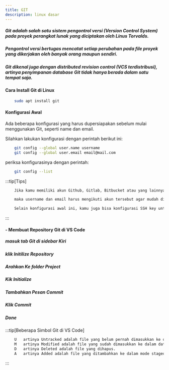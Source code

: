 ```yaml
---
title: GIT
description: linux dasar
---
```


##### Git adalah salah satu sistem pengontrol versi (Version Control System) pada proyek perangkat lunak yang diciptakan oleh Linus Torvalds.

##### Pengontrol versi bertugas mencatat setiap perubahan pada file proyek yang dikerjakan oleh banyak orang maupun sendiri.

##### Git dikenal juga dengan distributed revision control (VCS terdistribusi), artinya penyimpanan database Git tidak hanya berada dalam satu tempat saja.

#### Cara Install Git di Linux
```sh
    sudo apt install git
```
#### Konfigurasi Awal

Ada beberapa konfigurasi yang harus dupersiapakan sebelum mulai menggunakan Git, seperti name dan email.

Silahkan lakukan konfigurasi dengan perintah berikut ini:
```sh
    git config --global user.name username
    git config --global user.email email@mail.com
```
periksa konfigurasinya dengan perintah:
```sh
    git config --list
```
:::tip[Tips]
```sh
    Jika kamu memiliki akun Github, Gitlab, Bitbucket atau yang lainnya…

    maka username dan email harus mengikuti akun tersebut agar mudah diintegrasikan.

    Selain konfigurasi awal ini, kamu juga bisa konfigurasi SSH key untuk Github, Gitlab, dan Bitbucket.
```
:::

#### - Membuat Repository Git di VS Code

##### masuk tab Git di sidebar Kiri

##### klik Initilize Repository

##### Arahkan Ke folder Project

##### Kik Initialize

##### Tambahkan Pesan Commit

##### Klik Commit

##### Done

:::tip[Beberapa Simbol Git di VS Code]
```sh
    U   artinya Untracked adalah file yang belum pernah dimasukkan ke dalam Git (file baru).
    M   artinya Modified adalah file yang sudah dimasukkan ke dalam database Git dan sudah pernah dimodifikasi.
    D   artinya Deleted adalah file yang dihapus.
    A   artinya Added adalah file yang ditambahkan ke dalam mode staged.
```
:::
